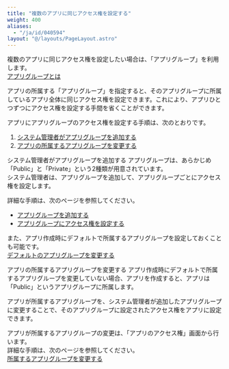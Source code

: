 ```yaml
---
title: "複数のアプリに同じアクセス権を設定する"
weight: 400
aliases:
  - "/ja/id/040594"
layout: "@/layouts/PageLayout.astro"
---
```




複数のアプリに同じアクセス権を設定したい場合は、「アプリグループ」を利用します。  
[アプリグループとは](/k/ja/id/04028.html)

アプリの所属する「アプリグループ」を指定すると、そのアプリグループに所属しているアプリ全体に同じアクセス権を設定できます。これにより、アプリひとつずつにアクセス権を設定する手間を省くことができます。

アプリにアプリグループのアクセス権を設定する手順は、次のとおりです。

<Listsummary>

1. [システム管理者がアプリグループを追加する](#rights_multiple_app_rights_10)
1. [アプリの所属するアプリグループを変更する](#rights_multiple_app_rights_20)


</Listsummary>

<Heading id="rights_multiple_app_rights_10">システム管理者がアプリグループを追加する</Heading>
アプリグループは、あらかじめ「Public」と「Private」という2種類が用意されています。  
システム管理者は、アプリグループを追加して、アプリグループごとにアクセス権を設定します。

詳細な手順は、次のページを参照してください。

* [アプリグループを追加する](/k/ja/id/04024.html)
* [アプリグループにアクセス権を設定する](/k/ja/id/04025.html)

また、アプリ作成時にデフォルトで所属するアプリグループを設定しておくことも可能です。  
[デフォルトのアプリグループを変更する](/k/ja/id/04026.html)

<Heading id="rights_multiple_app_rights_20">アプリの所属するアプリグループを変更する</Heading>
アプリ作成時にデフォルトで所属するアプリグループを変更していない場合、アプリを作成すると、アプリは「Public」というアプリグループに所属します。

アプリが所属するアプリグループを、システム管理者が追加したアプリグループに変更することで、そのアプリグループに設定されたアクセス権をアプリに設定できます。

アプリが所属するアプリグループの変更は、「アプリのアクセス権」画面から行います。  
詳細な手順は、次のページを参照してください。  
[所属するアプリグループを変更する](/k/ja/id/040592.html)
